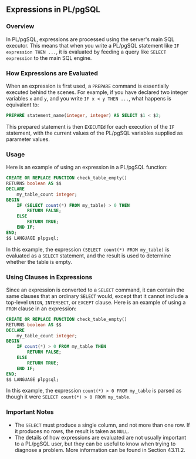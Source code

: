 ## Expressions in PL/pgSQL

### Overview

In PL/pgSQL, expressions are processed using the server's main SQL executor. This means that when you write a PL/pgSQL statement like `IF expression THEN ...`, it is evaluated by feeding a query like `SELECT expression` to the main SQL engine.

### How Expressions are Evaluated

When an expression is first used, a `PREPARE` command is essentially executed behind the scenes. For example, if you have declared two integer variables `x` and `y`, and you write `IF x < y THEN ...`, what happens is equivalent to:

```sql
PREPARE statement_name(integer, integer) AS SELECT $1 < $2;
```

This prepared statement is then `EXECUTEd` for each execution of the `IF` statement, with the current values of the PL/pgSQL variables supplied as parameter values.

### Usage

Here is an example of using an expression in a PL/pgSQL function:

```sql
CREATE OR REPLACE FUNCTION check_table_empty()
RETURNS boolean AS $$
DECLARE
    my_table_count integer;
BEGIN
    IF (SELECT count(*) FROM my_table) > 0 THEN
        RETURN FALSE;
    ELSE
        RETURN TRUE;
    END IF;
END;
$$ LANGUAGE plpgsql;
```

In this example, the expression `(SELECT count(*) FROM my_table)` is evaluated as a `SELECT` statement, and the result is used to determine whether the table is empty.

### Using Clauses in Expressions

Since an expression is converted to a `SELECT` command, it can contain the same clauses that an ordinary `SELECT` would, except that it cannot include a top-level `UNION`, `INTERSECT`, or `EXCEPT` clause. Here is an example of using a `FROM` clause in an expression:

```sql
CREATE OR REPLACE FUNCTION check_table_empty()
RETURNS boolean AS $$
DECLARE
    my_table_count integer;
BEGIN
    IF count(*) > 0 FROM my_table THEN
        RETURN FALSE;
    ELSE
        RETURN TRUE;
    END IF;
END;
$$ LANGUAGE plpgsql;
```

In this example, the expression `count(*) > 0 FROM my_table` is parsed as though it were `SELECT count(*) > 0 FROM my_table`.

### Important Notes

- The `SELECT` must produce a single column, and not more than one row. If it produces no rows, the result is taken as `NULL`.
- The details of how expressions are evaluated are not usually important to a PL/pgSQL user, but they can be useful to know when trying to diagnose a problem. More information can be found in Section 43.11.2.
